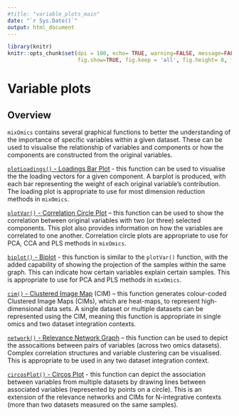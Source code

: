 ```yaml
---
#title: "variable_plots_main"
date: "`r Sys.Date()`"
output: html_document
---
```


```r
library(knitr)
knitr::opts_chunk$set(dpi = 100, echo= TRUE, warning=FALSE, message=FALSE, #dev = 'jpeg',
                      fig.show=TRUE, fig.keep = 'all', fig.height= 8, fig.width=9)
```

# Variable plots

## Overview

`mixOmics` contains several graphical functions to better the understanding of the importance of specific variables within a given dataset. These can be used to visualise the relationship of variables and components or how the components are constructed from the original variables.

[`plotLoadings()` - Loadings Bar Plot](http://mixomics.org/graphics/sample-plot/plotloadings/) - this function can be used to visualise the the loading vectors for a given component. A barplot is produced, with each bar representing the weight of each original variable's contribution. The loading plot is appropriate to use for most dimension reduction methods in `mixOmics`.

[`plotVar()` - Correlation Circle Plot](http://mixomics.org/graphics/sample-plot/plotvar/) – this function can be used to show the correlation between original variables with two (or three) selected components. This plot also provides information on how the variables are correlated to one another. Correlation circle plots are appropriate to use for PCA, CCA and PLS methods in `mixOmics`.

[`biplot()` - Biplot](http://mixomics.org/graphics/sample-plot/biplot/) - this function is similar to the `plotVar()` function, with the added capability of showing the projection of the samples within the same graph. This can indicate how certain variables explain certain samples. This is appropriate to use for PCA and PLS methods in `mixOmics`.

[`cim()` - Clustered Image Map](http://mixomics.org/graphics/variable-plots/cim/) (CIM) – this function generates colour-coded Clustered Image Maps (CIMs), which are heat-maps, to  represent high-dimensional data sets. A single dataset or multiple datasets can be represented using the CIM, meaning this function is appropriate in single omics and two dataset integration contexts. 

[`network()` - Relevance Network Graph](http://mixomics.org/graphics/variable-plots/network/) – this function can be used to depict the assocaitions between pairs of variables (across two omics datasets). Complex correlation structures and variable clustering can be visualised. This is appropriate to be used in any two dataset integration context.

[`circosPlot()` - Circos Plot](http://mixomics.org/graphics/sample-plot/circos/) - this function can depict the association between variables from multiple datasets by drawing lines between associated variables (represented by points on a circle). This is an extension of the relevance networks and CIMs for N-integrative contexts (more than two datasets measured on the same samples). 


